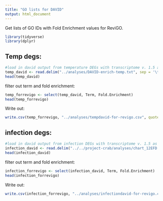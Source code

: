 ```yaml
---
title: "GO lists for DAVID"
output: html_document
---
```

Get lists of GO IDs with Fold Enrichment values for ReviGO.

```r
library(tidyverse)
library(dplyr)
```

## Temp degs:
```r
#load in david output from temperature DEGs with transcriptome v. 1.5 as background:
temp_david <- read.delim("../analyses/DAVID-enrich-temp.txt", sep = '\t')
head(temp_david)
```

filter out term and fold enrichment:
```r
temp_forrevigo <- select(temp_david, Term, Fold.Enrichment)
head(temp_forrevigo)
```

Write out:
```r
write.csv(temp_forrevigo, "../analyses/tempdavid-for-revigo.csv", quote = FALSE, row.names = FALSE)
```

## infection degs:

```r
#load in david output from infection DEGs with transcriptome v. 1.5 as background:
infection_david <- read.delim("../../project-crab/analyses/chart_12EFD.txt", sep = '\t')
head(infection_david)
```

filter out term and fold enrichment:
```r
infection_forrevigo <- select(infection_david, Term, Fold.Enrichment)
head(infection_forrevigo)
```

Write out:
```r
write.csv(infection_forrevigo, "../analyses/infectiondavid-for-revigo.csv", quote = FALSE, row.names = FALSE)
```



